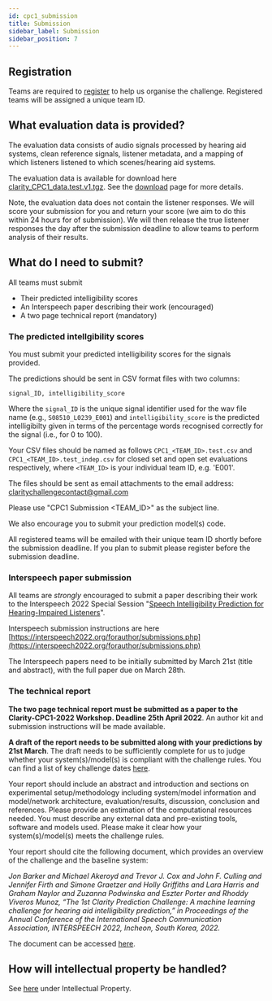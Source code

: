 ```yaml
---
id: cpc1_submission
title: Submission
sidebar_label: Submission
sidebar_position: 7
---
```



## Registration

Teams are required to [register](./cpc1_registration) to help us organise the challenge. Registered teams will be assigned a unique team ID.

## What evaluation data is provided?

The evaluation data consists of audio signals processed by hearing aid systems, clean reference signals, listener metadata, and a mapping of which listeners listened to which scenes/hearing aid systems.

The evaluation data is available for download here [clarity_CPC1_data.test.v1.tgz](https://mab.to/R6H84YNf74p5U). See the [download](../cpc1_download) page for more details.

Note, the evaluation data does not contain the listener responses. We will score your submission for you and return your score (we aim to do this within 24 hours for of submission). We will then release the true listener responses the day after the submission deadline to allow teams to perform analysis of their results.

## What do I need to submit?

All teams must submit

- Their predicted intelligibility scores
- An Interspeech paper describing their work (encouraged)
- A two page technical report (mandatory)

### The predicted intellgibility scores

You must submit your predicted intelligibility scores for the signals provided.

The predictions should be sent in CSV format files with two columns:

```csv
signal_ID, intelligibility_score
```

Where the `signal_ID` is the unique signal identifier used for the wav file name (e.g., `S08510_L0239_E001`) and `intelligibility_score` is the predicted intelligibilty given in terms of the percentage words recognised correctly for the signal (i.e., for 0 to 100).

Your CSV files should be named as follows  `CPC1_<TEAM_ID>.test.csv` and `CPC1_<TEAM_ID>.test_indep.csv` for closed set and open set evaluations respectively, where `<TEAM_ID>` is your individual team ID, e.g. 'E001'.

The files should be sent as email attachments to the email address: [claritychallengecontact@gmail.com](mailto:claritychallengecontact@gmail.com)

Please use "CPC1 Submission &lt;TEAM_ID&gt;" as the subject line.

We also encourage you to submit your prediction model(s) code.

<Admonition type="info">
All registered teams will be emailed with their unique team ID shortly before the submission deadline. If you plan to submit please register before the submission deadline.
</Admonition>

### Interspeech paper submission

All teams are *strongly* encouraged to submit a paper describing their work to the Interspeech 2022 Special Session "[Speech Intelligibility Prediction for Hearing-Impaired Listeners](https://claritychallenge.github.io/interspeech2022_siphil)".

Interspeech submission instructions are here [https://interspeech2022.org/forauthor/submissions.php](https://interspeech2022.org/forauthor/submissions.php)

The Interspeech papers need to be initially submitted by March 21st (title and abstract), with the full paper due on March 28th.

### The technical report

**The two page technical report must be submitted as a paper to the Clarity-CPC1-2022 Workshop. Deadline 25th April 2022**. An author kit and submission instructions will be made available.

**A draft of the report needs to be submitted along with your predictions by 21st March**. The draft needs to be sufficiently complete for us to judge whether your system(s)/model(s) is compliant with the challenge rules. You can find a list of key challenge dates [here](../cpc1_dates).

Your report should include an abstract and introduction and sections on experimental setup/methodology including system/model information and model/network architecture, evaluation/results, discussion, conclusion and references. Please provide an estimation of the computational resources needed. You must describe any external data and pre-existing tools, software and models used. Please make it clear how your system(s)/model(s) meets the challenge rules.

Your report should cite the following document, which provides an overview of the challenge and the baseline system:

*Jon Barker and Michael Akeroyd and Trevor J. Cox and John F. Culling and Jennifer Firth and Simone Graetzer and Holly Griffiths and Lara Harris and Graham Naylor and Zuzanna Podwinska and Eszter Porter and Rhoddy Viveros Munoz, “The 1st Clarity Prediction Challenge: A machine learning challenge for hearing aid intelligibility prediction,” in Proceedings of the Annual Conference of the International Speech Communication Association, INTERSPEECH 2022, Incheon, South Korea, 2022.*

The document can be accessed [here](https://drive.google.com/drive/folders/1pfGTqYAivACAgtliLwM58opCNfHcMwBG?usp=sharing).

## How will intellectual property be handled?

See [here](./cpc1_rules#intellectual-property) under Intellectual Property.
